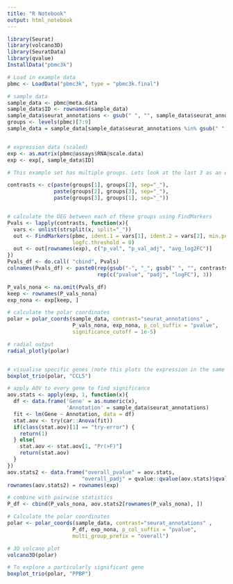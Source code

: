 ---
title: "R Notebook"
output: html_notebook
---

```{r}
library(Seurat)
library(volcano3D)
library(SeuratData)
library(qvalue)
InstallData("pbmc3k")
```


```{r}
# Load in example data
pbmc <- LoadData("pbmc3k", type = "pbmc3k.final")
```

```{r}
# sample data
sample_data <- pbmc@meta.data
sample_data$ID <- rownames(sample_data)
sample_data$seurat_annotations <- gsub(" ", "", sample_data$seurat_annotations)
groups <- levels(pbmc)[7:9]
sample_data = sample_data[sample_data$seurat_annotations %in% gsub(" ", "", groups), ]


# expression data (scaled)
exp <- as.matrix(pbmc@assays$RNA@scale.data)
exp <- exp[, sample_data$ID]

# This example set has multiple groups. Lets look at the last 3 as an example: 

contrasts <- c(paste(groups[1], groups[2], sep="_"), 
               paste(groups[2], groups[3], sep="_"), 
               paste(groups[3], groups[1], sep="_"))


# calculate the DEG between each of these groups using FindMarkers
Pvals <- lapply(contrasts, function(x){
  vars <- unlist(strsplit(x, split="_"))
  out <- FindMarkers(pbmc, ident.1 = vars[1], ident.2 = vars[2], min.pct = 0, 
                     logfc.threshold = 0)
  out <- out[rownames(exp), c("p_val", "p_val_adj", "avg_log2FC")]
})
Pvals_df <- do.call( "cbind", Pvals)
colnames(Pvals_df) <- paste0(rep(gsub("-", "_", gsub(" ", "", contrasts)), each=3), "_",
                             rep(c("pvalue", "padj", "logFC"), 3))
```

```{r}
P_vals_nona <- na.omit(Pvals_df)
keep <- rownames(P_vals_nona)
exp_nona <- exp[keep, ]

# calculate the polar coordinates
polar = polar_coords(sample_data, contrast="seurat_annotations" ,
                     P_vals_nona, exp_nona, p_col_suffix = "pvalue", 
                     significance_cutoff = 1e-5)

# radial output
radial_plotly(polar)


# visualise specific genes (note this plots the expression in the same format as exp, here scale.data)
boxplot_trio(polar, "CCL5")
```

```{r}
# apply AOV to every gene to find significance
aov.stats <- apply(exp, 1, function(x){
  df <- data.frame('Gene' = as.numeric(x),
                   'Annotation' = sample_data$seurat_annotations)
  fit <- lm(Gene ~ Annotation, data = df)
  stat.aov <- try(car::Anova(fit))
  if(class(stat.aov)[1] == "try-error") {
    return(1)
  } else{
    stat.aov <- stat.aov[1, "Pr(>F)"]
    return(stat.aov)
  }
})
aov.stats2 <- data.frame("overall_pvalue" = aov.stats, 
                        "overall_padj" = qvalue::qvalue(aov.stats)$qvalue)
rownames(aov.stats2) = rownames(exp)
```

```{r}
# combine with pairwise statistics
P_df <- cbind(P_vals_nona, aov.stats2[rownames(P_vals_nona), ])

# Calculate the polar coordinates
polar <- polar_coords(sample_data, contrast="seurat_annotations" ,
                     P_df, exp_nona, p_col_suffix = "pvalue", 
                     multi_group_prefix = "overall")

# 3D volcano plot
volcano3D(polar)

# To explore a particularly significant gene
boxplot_trio(polar, "PPBP")
```

